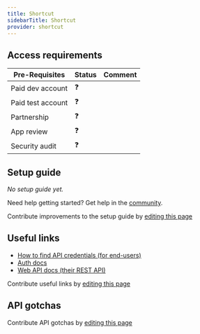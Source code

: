 ```yaml
---
title: Shortcut
sidebarTitle: Shortcut
provider: shortcut
---
```



<Overview />
<PreBuiltTooling />
<PreBuiltUseCases />

## Access requirements
| Pre-Requisites | Status | Comment|
| - | - | - |
| Paid dev account | ❓ |  |
| Paid test account | ❓ |  |
| Partnership | ❓ | |
| App review | ❓ |  |
| Security audit | ❓ | |


## Setup guide

_No setup guide yet._

<Tip>Need help getting started? Get help in the [community](https://nango.dev/slack).</Tip>

<Note>Contribute improvements to the setup guide by [editing this page](https://github.com/nangohq/nango/tree/master/docs-v2/integrations/all/shortcut.mdx)</Note>


## Useful links

-   [How to find API credentials (for end-users)](https://app.shortcut.com/settings/account/api-tokens)
-   [Auth docs](https://developer.shortcut.com/api/rest/v3#Authentication)
-   [Web API docs (their REST API)](https://developer.shortcut.com/api/rest/v3)

<Note>Contribute useful links by [editing this page](https://github.com/nangohq/nango/tree/master/docs-v2/integrations/all/shortcut.mdx)</Note>

## API gotchas

<Note>Contribute API gotchas by [editing this page](https://github.com/nangohq/nango/tree/master/docs-v2/integrations/all/shortcut.mdx)</Note>
